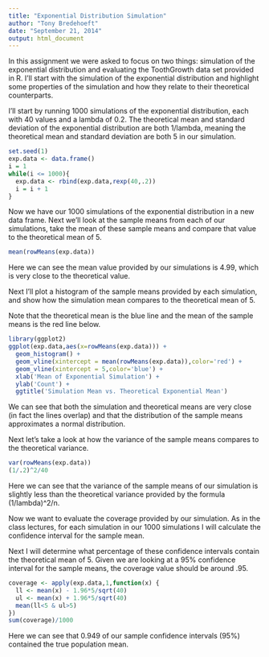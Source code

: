 ```yaml
---
title: "Exponential Distribution Simulation"
author: "Tony Bredehoeft"
date: "September 21, 2014"
output: html_document
---
```


In this assignment we were asked to focus on two things: simulation of the exponential distribution and evaluating the ToothGrowth data set provided in R. I'll start with the simulation of the exponential distribution and highlight some properties of the simulation and how they relate to their theoretical counterparts.

I'll start by running 1000 simulations of the exponential distribution, each with 40 values and a lambda of 0.2. The theoretical mean and standard deviation of the exponential distribution are both 1/lambda, meaning the theoretical mean and standard deviation are both 5 in our simulation.

```r
set.seed(1)
exp.data <- data.frame()
i = 1
while(i <= 1000){
  exp.data <- rbind(exp.data,rexp(40,.2))
  i = i + 1
}
```

Now we have our 1000 simulations of the exponential distribution in a new data frame. Next we'll look at the sample means from each of our simulations, take the mean of these sample means and compare that value to the theoretical mean of 5.

```r
mean(rowMeans(exp.data))
```

Here we can see the mean value provided by our simulations is 4.99, which is very close to the theoretical value. 

Next I'll plot a histogram of the sample means provided by each simulation, and show how the simulation mean compares to the theoretical mean of 5. 

Note that the theoretical mean is the blue line and the mean of the sample means is the red line below.


```r
library(ggplot2)
ggplot(exp.data,aes(x=rowMeans(exp.data))) + 
  geom_histogram() + 
  geom_vline(xintercept = mean(rowMeans(exp.data)),color='red') +
  geom_vline(xintercept = 5,color='blue') +
  xlab('Mean of Exponential Simulation') +
  ylab('Count') +
  ggtitle('Simulation Mean vs. Theoretical Exponential Mean')
```

We can see that both the simulation and theoretical means are very close (in fact the lines overlap) and that the distribution of the sample means approximates a normal distribution.

Next let's take a look at how the variance of the sample means compares to the theoretical variance.


```r
var(rowMeans(exp.data))
(1/.2)^2/40
```

Here we can see that the variance of the sample means of our simulation is slightly less than the theoretical variance provided by the formula (1/lambda)^2/n.

Now we want to evaluate the coverage provided by our simulation. As in the class lectures, for each simulation in our 1000 simulations I will calculate the confidence interval for the sample mean. 

Next I will determine what percentage of these confidence intervals contain the theoretical mean of 5. Given we are looking at a 95% confidence interval for the sample means, the coverage value should be around .95.


```r
coverage <- apply(exp.data,1,function(x) {
  ll <- mean(x) - 1.96*5/sqrt(40)
  ul <- mean(x) + 1.96*5/sqrt(40)
  mean(ll<5 & ul>5)
})
sum(coverage)/1000
```

Here we can see that 0.949 of our sample confidence intervals (95%) contained the true population mean.
